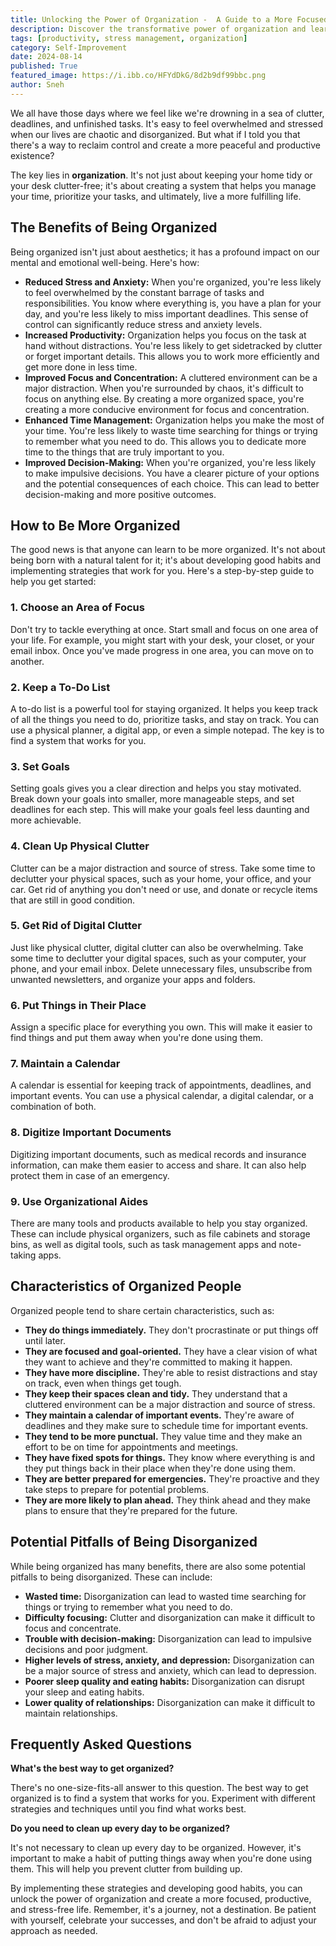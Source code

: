 ```yaml
---
title: Unlocking the Power of Organization -  A Guide to a More Focused and Stress-Free Life
description: Discover the transformative power of organization and learn how to create a more peaceful and productive life. This comprehensive guide provides practical tips and strategies for decluttering your physical and digital spaces, managing your time effectively, and setting achievable goals.
tags: [productivity, stress management, organization]
category: Self-Improvement
date: 2024-08-14
published: True
featured_image: https://i.ibb.co/HFYdDkG/8d2b9df99bbc.png
author: Sneh
---
```



We all have those days where we feel like we're drowning in a sea of clutter, deadlines, and unfinished tasks. It's easy to feel overwhelmed and stressed when our lives are chaotic and disorganized. But what if I told you that there's a way to reclaim control and create a more peaceful and productive existence?

The key lies in **organization**. It's not just about keeping your home tidy or your desk clutter-free; it's about creating a system that helps you manage your time, prioritize your tasks, and ultimately, live a more fulfilling life.

## The Benefits of Being Organized

Being organized isn't just about aesthetics; it has a profound impact on our mental and emotional well-being. Here's how:

* **Reduced Stress and Anxiety:** When you're organized, you're less likely to feel overwhelmed by the constant barrage of tasks and responsibilities. You know where everything is, you have a plan for your day, and you're less likely to miss important deadlines. This sense of control can significantly reduce stress and anxiety levels.
* **Increased Productivity:**  Organization helps you focus on the task at hand without distractions. You're less likely to get sidetracked by clutter or forget important details. This allows you to work more efficiently and get more done in less time.
* **Improved Focus and Concentration:**  A cluttered environment can be a major distraction. When you're surrounded by chaos, it's difficult to focus on anything else. By creating a more organized space, you're creating a more conducive environment for focus and concentration.
* **Enhanced Time Management:**  Organization helps you make the most of your time. You're less likely to waste time searching for things or trying to remember what you need to do. This allows you to dedicate more time to the things that are truly important to you.
* **Improved Decision-Making:**  When you're organized, you're less likely to make impulsive decisions. You have a clearer picture of your options and the potential consequences of each choice. This can lead to better decision-making and more positive outcomes.

## How to Be More Organized

The good news is that anyone can learn to be more organized. It's not about being born with a natural talent for it; it's about developing good habits and implementing strategies that work for you. Here's a step-by-step guide to help you get started:

### 1. Choose an Area of Focus

Don't try to tackle everything at once. Start small and focus on one area of your life. For example, you might start with your desk, your closet, or your email inbox. Once you've made progress in one area, you can move on to another.

### 2. Keep a To-Do List

A to-do list is a powerful tool for staying organized. It helps you keep track of all the things you need to do, prioritize tasks, and stay on track. You can use a physical planner, a digital app, or even a simple notepad. The key is to find a system that works for you.

### 3. Set Goals

Setting goals gives you a clear direction and helps you stay motivated. Break down your goals into smaller, more manageable steps, and set deadlines for each step. This will make your goals feel less daunting and more achievable.

### 4. Clean Up Physical Clutter

Clutter can be a major distraction and source of stress. Take some time to declutter your physical spaces, such as your home, your office, and your car. Get rid of anything you don't need or use, and donate or recycle items that are still in good condition.

### 5. Get Rid of Digital Clutter

Just like physical clutter, digital clutter can also be overwhelming. Take some time to declutter your digital spaces, such as your computer, your phone, and your email inbox. Delete unnecessary files, unsubscribe from unwanted newsletters, and organize your apps and folders.

### 6. Put Things in Their Place

Assign a specific place for everything you own. This will make it easier to find things and put them away when you're done using them.

### 7. Maintain a Calendar

A calendar is essential for keeping track of appointments, deadlines, and important events. You can use a physical calendar, a digital calendar, or a combination of both.

### 8. Digitize Important Documents

Digitizing important documents, such as medical records and insurance information, can make them easier to access and share. It can also help protect them in case of an emergency.

### 9. Use Organizational Aides

There are many tools and products available to help you stay organized. These can include physical organizers, such as file cabinets and storage bins, as well as digital tools, such as task management apps and note-taking apps.

## Characteristics of Organized People

Organized people tend to share certain characteristics, such as:

* **They do things immediately.** They don't procrastinate or put things off until later.
* **They are focused and goal-oriented.** They have a clear vision of what they want to achieve and they're committed to making it happen.
* **They have more discipline.** They're able to resist distractions and stay on track, even when things get tough.
* **They keep their spaces clean and tidy.** They understand that a cluttered environment can be a major distraction and source of stress.
* **They maintain a calendar of important events.** They're aware of deadlines and they make sure to schedule time for important events.
* **They tend to be more punctual.** They value time and they make an effort to be on time for appointments and meetings.
* **They have fixed spots for things.** They know where everything is and they put things back in their place when they're done using them.
* **They are better prepared for emergencies.** They're proactive and they take steps to prepare for potential problems.
* **They are more likely to plan ahead.** They think ahead and they make plans to ensure that they're prepared for the future.

## Potential Pitfalls of Being Disorganized

While being organized has many benefits, there are also some potential pitfalls to being disorganized. These can include:

* **Wasted time:**  Disorganization can lead to wasted time searching for things or trying to remember what you need to do.
* **Difficulty focusing:**  Clutter and disorganization can make it difficult to focus and concentrate.
* **Trouble with decision-making:**  Disorganization can lead to impulsive decisions and poor judgment.
* **Higher levels of stress, anxiety, and depression:**  Disorganization can be a major source of stress and anxiety, which can lead to depression.
* **Poorer sleep quality and eating habits:**  Disorganization can disrupt your sleep and eating habits.
* **Lower quality of relationships:**  Disorganization can make it difficult to maintain relationships.

## Frequently Asked Questions

**What's the best way to get organized?**

There's no one-size-fits-all answer to this question. The best way to get organized is to find a system that works for you. Experiment with different strategies and techniques until you find what works best.

**Do you need to clean up every day to be organized?**

It's not necessary to clean up every day to be organized. However, it's important to make a habit of putting things away when you're done using them. This will help you prevent clutter from building up.

By implementing these strategies and developing good habits, you can unlock the power of organization and create a more focused, productive, and stress-free life. Remember, it's a journey, not a destination. Be patient with yourself, celebrate your successes, and don't be afraid to adjust your approach as needed.
